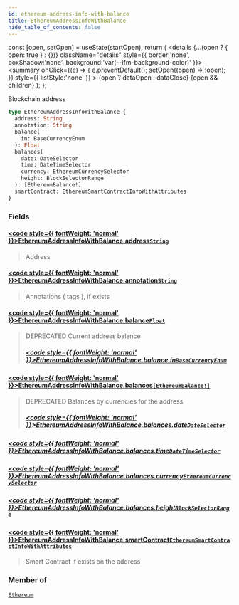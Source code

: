 ```yaml
---
id: ethereum-address-info-with-balance
title: EthereumAddressInfoWithBalance
hide_table_of_contents: false
---
```







  const [open, setOpen] = useState(startOpen);
  return (
    <details {...(open ? { open: true } : {})} className="details" style={{ border:'none', boxShadow:'none', background:'var(--ifm-background-color)' }}>
      <summary
        onClick={(e) => {
          e.preventDefault();
          setOpen((open) => !open);
        }}
        style={{ listStyle:'none' }}
      >
      {open ? dataOpen : dataClose}
      </summary>
      {open && children}
    </details>
  );
};








Blockchain address


```graphql
type EthereumAddressInfoWithBalance {
  address: String
  annotation: String
  balance(
    in: BaseCurrencyEnum
  ): Float
  balances(
    date: DateSelector
    time: DateTimeSelector
    currency: EthereumCurrencySelector
    height: BlockSelectorRange
  ): [EthereumBalance!]
  smartContract: EthereumSmartContractInfoWithAttributes
}
```




### Fields

#### [<code style={{ fontWeight: 'normal' }}>EthereumAddressInfoWithBalance.<b>address</b></code>](#)<Bullet />[`String`](/docs/graphql-reference/scalars/string) <Badge class="badge badge--secondary" text="scalar"/> 
> 
> 
> Address
> 

#### [<code style={{ fontWeight: 'normal' }}>EthereumAddressInfoWithBalance.<b>annotation</b></code>](#)<Bullet />[`String`](/docs/graphql-reference/scalars/string) <Badge class="badge badge--secondary" text="scalar"/> 
> 
> 
> Annotations ( tags ), if exists
> 

#### [<code style={{ fontWeight: 'normal' }}>EthereumAddressInfoWithBalance.<b>balance</b></code>](#)<Bullet />[`Float`](/docs/graphql-reference/scalars/float) <Badge class="badge badge--secondary" text="scalar"/> 
> 
> 
> DEPRECATED Current address balance
> ##### [<code style={{ fontWeight: 'normal' }}>EthereumAddressInfoWithBalance.balance.<b>in</b></code>](#)<Bullet />[`BaseCurrencyEnum`](/docs/graphql-reference/enums/base-currency-enum) <Badge class="badge badge--secondary" text="enum"/> 
> 
> 
> 
> 

#### [<code style={{ fontWeight: 'normal' }}>EthereumAddressInfoWithBalance.<b>balances</b></code>](#)<Bullet />[`[EthereumBalance!]`](/docs/graphql-reference/objects/ethereum-balance) <Badge class="badge badge--secondary" text="list"/> <Badge class="badge badge--secondary" text="object"/> 
> 
> 
> DEPRECATED Balances by currencies for the address
> ##### [<code style={{ fontWeight: 'normal' }}>EthereumAddressInfoWithBalance.balances.<b>date</b></code>](#)<Bullet />[`DateSelector`](/docs/graphql-reference/inputs/date-selector) <Badge class="badge badge--secondary" text="input"/> 
> 
> 
> 
> 

##### [<code style={{ fontWeight: 'normal' }}>EthereumAddressInfoWithBalance.balances.<b>time</b></code>](#)<Bullet />[`DateTimeSelector`](/docs/graphql-reference/inputs/date-time-selector) <Badge class="badge badge--secondary" text="input"/> 
> 
> 
> 
> 

##### [<code style={{ fontWeight: 'normal' }}>EthereumAddressInfoWithBalance.balances.<b>currency</b></code>](#)<Bullet />[`EthereumCurrencySelector`](/docs/graphql-reference/inputs/ethereum-currency-selector) <Badge class="badge badge--secondary" text="input"/> 
> 
> 
> 
> 

##### [<code style={{ fontWeight: 'normal' }}>EthereumAddressInfoWithBalance.balances.<b>height</b></code>](#)<Bullet />[`BlockSelectorRange`](/docs/graphql-reference/inputs/block-selector-range) <Badge class="badge badge--secondary" text="input"/> 
> 
> 
> 
> 

#### [<code style={{ fontWeight: 'normal' }}>EthereumAddressInfoWithBalance.<b>smartContract</b></code>](#)<Bullet />[`EthereumSmartContractInfoWithAttributes`](/docs/graphql-reference/objects/ethereum-smart-contract-info-with-attributes) <Badge class="badge badge--secondary" text="object"/> 
> 
> 
> Smart Contract if exists on the address
> 



### Member of

[`Ethereum`](/docs/graphql-reference/objects/ethereum)  <Badge class="secondary" text="object"/>

